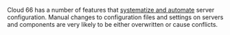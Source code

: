 <Callout type="warning" title="Do not configure servers manually">

Cloud 66 has a number of features that [systematize and automate](/:product/:version?/cloud-66-101/concepts-and-terminology#automation-and-repeatability) server configuration. Manual changes to configuration files and settings on servers and components are very likely to be either overwritten or cause conflicts. 

</Callout>